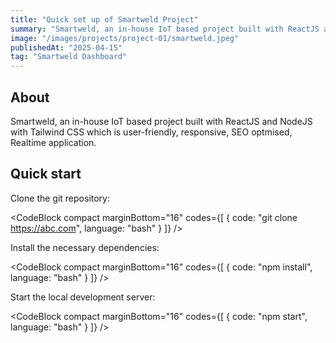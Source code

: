 ```yaml
---
title: "Quick set up of Smartweld Project"
summary: "Smartweld, an in-house IoT based project built with ReactJS and NodeJS with Tailwind CSS which is user-friendly, SEO optmised, Realtime application."
image: "/images/projects/project-01/smartweld.jpeg"
publishedAt: "2025-04-15"
tag: "Smartweld Dashboard"
---
```


## About

Smartweld, an in-house IoT based project built with ReactJS and NodeJS with Tailwind CSS which is user-friendly, responsive, SEO optmised, Realtime application.

## Quick start

Clone the git repository:

<CodeBlock compact marginBottom="16" codes={[
  {
    code: "git clone https://abc.com",
    language: "bash"
  }
]} />

Install the necessary dependencies:

<CodeBlock compact marginBottom="16" codes={[
  {
    code: "npm install",
    language: "bash"
  }
]} />

Start the local development server:

<CodeBlock compact marginBottom="16" codes={[
  {
    code: "npm start",
    language: "bash"
  }
]} />